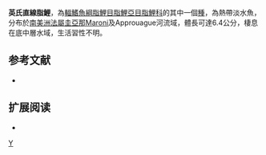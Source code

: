 {{Speciesbox 
| taxon = Moenkhausia inrai
| status = NE
| status_system = IUCN3.1
| authority =  [[Géry|Géry]], 1992
| synonyms = 
}}
'''英氏直線脂鯉'''，為[[輻鰭魚綱|輻鰭魚綱]][[脂鯉目|脂鯉目]][[脂鯉亞目|脂鯉亞目]][[脂鯉科|脂鯉科]]的其中一個[[種|種]]，為熱帶淡水魚，分布於[[南美洲|南美洲]][[法屬圭亞那|法屬圭亞那]]Maroni及Approuague河流域，體長可達6.4公分，棲息在底中層水域，生活習性不明。

==参考文献==
{{refbegin}}
*{{FishBase_species|genus=Moenkhausia|species=inrai|year=2013|month=12}}
{{refend}}

== 扩展阅读 ==
{{refbegin}}
*{{wikispecies-inline|Moenkhausia inrai|英氏直線脂鯉}}
{{refend}}
{{Taxonbar|from=Q6406205}}

[[Category:直線脂鯉屬|Y]]


{{魚類小作品}}